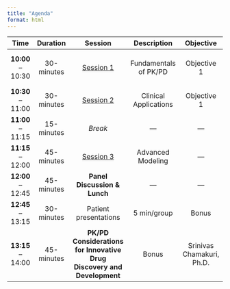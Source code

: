 ```yaml
---
title: "Agenda"
format: html
---
```


|       Time        |   Duration   |   Session                                       |      Description      |      Objective    |                 Speaker                |
|:-----------------:|:------------:|:-----------------------------------------------:|:---------------------:|:-----------------:|:--------------------------------------:|
| **10:00** – 10:30 |  30-minutes  |  [Session 1](sessions/session_01/template.html) | Fundamentals of PK/PD |    Objective 1    | Jacob K. McPherson, Pharm.D., Ph.D.(c) |
| **10:30** – 11:00 |  30-minutes  |  [Session 2](sessions/session_02/template.html) | Clinical Applications |    Objective 1    |                    "                   |
| **11:00** – 11:15 |  15-minutes  |  *Break*                                        |            —          |         —         |                    —                   |
| **11:15** – 12:00 |  45-minutes  |  [Session 3](sessions/session_03/template.html) |   Advanced Modeling   |         —         |                    "                   |
| **12:00** – 12:45 |  45-minutes  |  **Panel Discussion & Lunch**                   |            —          |         —         |                    —                   |
| **12:45** – 13:15 |  30-minutes  |  Patient presentations                          |      5 min/group      |       Bonus       |                    —                   |
| **13:15** – 14:00 |  45-minutes  |  **PK/PD Considerations for Innovative Drug Discovery and Development** |       Bonus       |        Srinivas Chamakuri, Ph.D.       |